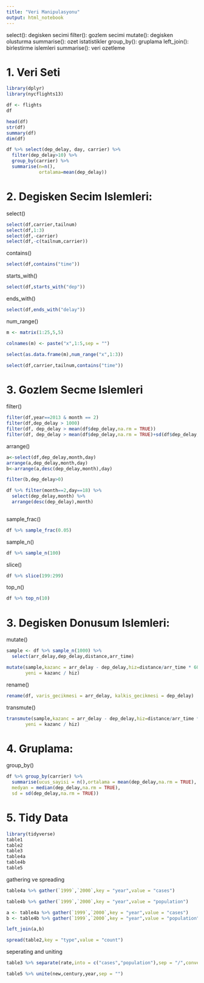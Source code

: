 ```yaml
---
title: "Veri Manipulasyonu"
output: html_notebook
---
```


select(): degisken secimi
filter(): gozlem secimi
mutate(): degisken olusturma
summarise(): ozet istatistikler
group_by(): gruplama
left_join(): birlestirme islemleri
summarise(): veri ozetleme

# 1. Veri Seti

```r
library(dplyr)
library(nycflights13)

df <- flights
df
```

```r
head(df)
str(df)
summary(df)
dim(df)
```

```r
df %>% select(dep_delay, day, carrier) %>%
  filter(dep_delay>10) %>%
  group_by(carrier) %>%
  summarise(n=n(),
            ortalama=mean(dep_delay))
```

# 2. Degisken Secim Islemleri: 

select()

```r
select(df,carrier,tailnum)
select(df,1:3)
select(df,-carrier)
select(df,-c(tailnum,carrier))
```

contains()

```r
select(df,contains("time"))
```

starts_with()

```r
select(df,starts_with("dep"))
```

ends_with()

```r
select(df,ends_with("delay"))
```

num_range()

```r
m <- matrix(1:25,5,5)

colnames(m) <- paste("x",1:5,sep = "")

select(as.data.frame(m),num_range("x",1:3))
```

```r
select(df,carrier,tailnum,contains("time"))
```

# 3. Gozlem Secme Islemleri 

filter()

```r
filter(df,year==2013 & month == 2)
filter(df,dep_delay > 1000)
filter(df, dep_delay > mean(df$dep_delay,na.rm = TRUE))
filter(df, dep_delay > mean(df$dep_delay,na.rm = TRUE)+sd(df$dep_delay,na.rm = TRUE))
```

arrange()

```r
a<-select(df,dep_delay,month,day)
arrange(a,dep_delay,month,day)
b<-arrange(a,desc(dep_delay,month),day)

filter(b,dep_delay>0)
```

```r
df %>% filter(month==2,day==18) %>%
  select(dep_delay,month) %>%
  arrange(desc(dep_delay),month)
  
```

sample_frac()

```r
df %>% sample_frac(0.05)
```


sample_n()

```r
df %>% sample_n(100)
```

slice()

```r
df %>% slice(199:299)
```

top_n()

```r
df %>% top_n(10)
```

# 3. Degisken Donusum Islemleri: 

mutate()

```r
sample <- df %>% sample_n(1000) %>%
  select(arr_delay,dep_delay,distance,arr_time)

mutate(sample,kazanc = arr_delay - dep_delay,hiz=distance/arr_time * 60,
       yeni = kazanc / hiz)
```

rename()

```r
rename(df, varis_gecikmesi = arr_delay, kalkis_gecikmesi = dep_delay)
```

transmute()

```r
transmute(sample,kazanc = arr_delay - dep_delay,hiz=distance/arr_time * 60,
       yeni = kazanc / hiz)
```

# 4. Gruplama: 

group_by()

```r
df %>% group_by(carrier) %>%
  summarise(ucus_sayisi = n(),ortalama = mean(dep_delay,na.rm = TRUE),
  medyan = median(dep_delay,na.rm = TRUE),
  sd = sd(dep_delay,na.rm = TRUE))
```

# 5. Tidy Data

```r
library(tidyverse)
table1
table2
table3
table4a
table4b
table5
```

gathering ve spreading

```r
table4a %>% gather(`1999`,`2000`,key = "year",value = "cases")
```

```r
table4b %>% gather(`1999`,`2000`,key = "year",value = "population")
```

```r
a <- table4a %>% gather(`1999`,`2000`,key = "year",value = "cases")
b <- table4b %>% gather(`1999`,`2000`,key = "year",value = "population")

left_join(a,b)
```

```r
spread(table2,key = "type",value = "count")
```

seperating and uniting

```r
table3 %>% separate(rate,into = c("cases","population"),sep = "/",convert=TRUE)
```

```r
table5 %>% unite(new,century,year,sep = "")
```